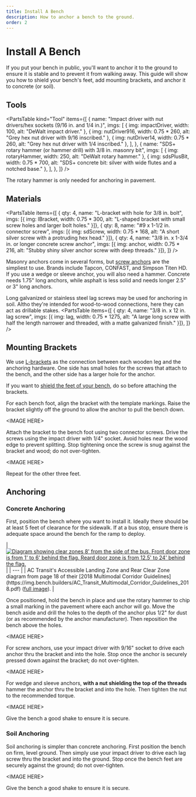 ```yaml
---
title: Install A Bench
description: How to anchor a bench to the ground.
order: 2
---
```



# Install A Bench

If you put your bench in public, you'll want to anchor it to the ground to ensure it is stable and
to prevent it from walking away. This guide will show you how to shield your bench's feet, add
mounting brackets, and anchor it to concrete (or soil).

## Tools

<PartsTable kind="Tool" items={[
    {
      name: "Impact driver with nut drivers/hex sockets (9/16 in. and 1/4 in.)",
      imgs: [
        { img: impactDriver, width: 100, alt: "DeWalt impact driver." },
        { img: nutDriver916, width: 0.75 * 260, alt: "Grey hex nut driver with 9/16 inscribed." },
        { img: nutDriver14, width: 0.75 * 260, alt: "Grey hex nut driver with 1/4 inscribed." },
      ],
    },
    {
      name: "SDS+ rotary hammer (or hammer drill) with 3/8 in. masonry bit",
      imgs: [
        { img: rotaryHammer, width: 250, alt: "DeWalt rotary hammer." },
        { img: sdsPlusBit, width: 0.75 * 700, alt: "SDS+ concrete bit: silver with wide flutes and a notched base." },
      ],
    },
]} />

The rotary hammer is only needed for anchoring in pavement.

## Materials

<PartsTable items={[
    { qty: 4, name: "L-bracket with hole for 3/8 in. bolt", imgs: [{ img: lBracket, width: 0.75 * 300, alt: "L-shaped bracket with small screw holes and larger bolt holes." }]},
    { qty: 8, name: "#9 x 1-1/2 in. connector screw", imgs: [{ img: sdScrew, width: 0.75 * 168, alt: "A short silver screw with a protruding hex head." }]},
    { qty: 4, name: "3/8 in. x 1-3/4 in. or longer concrete screw anchor", imgs: [{ img: anchor, width: 0.75 * 216, alt: "Stubby shiny silver anchor screw with deep threads." }]},
]} />

Masonry anchors come in several forms, but [screw anchors](https://www.amazon.com/dp/B09RCV4L5K/) are the simpliest to use.
Brands include Tapcon, CONFAST, and Simpson Titen HD.
If you use a wedge or sleeve anchor, you will also need a hammer.
Concrete needs 1.75" long anchors, while asphalt is less solid and needs longer 2.5" or 3" long anchors.

Long galvanized or stainless steel lag screws may be used for anchoring in soil.
Altho they're intended for wood-to-wood connections, here they can act as drillable stakes.
<PartsTable items={[
    { qty: 4, name: "3/8 in. x 12 in. lag screw", imgs: [{ img: lag, width: 0.75 * 1275, alt: "A large long screw with half the length narrower and threaded, with a matte galvanized finish." }]},
]} />

## Mounting Brackets

We use [L-brackets](https://www.amazon.com/dp/B0CGXTD78R) as the connection between each wooden leg and the anchoring hardware.
One side has small holes for the screws that attach to the bench, and the other side has a larger hole for the anchor.

If you want to [shield the feet of your bench](./feet), do so before attaching the brackets.

For each bench foot, align the bracket with the template markings.
Raise the bracket slightly off the ground to allow the anchor to pull the bench down.

&lt;IMAGE HERE&gt;

Attach the bracket to the bench foot using two connector screws.
Drive the screws using the impact driver with 1/4" socket.
Avoid holes near the wood edge to prevent splitting.
Stop tightening once the screw is snug against the bracket and wood; do not over-tighten.

&lt;IMAGE HERE&gt;

Repeat for the other three feet.

## Anchoring

### Concrete Anchoring

First, position the bench where you want to install it.
Ideally there should be at least 5 feet of clearance for the sidewalk.
If at a bus stop, ensure there is adequate space around the bench for the ramp to deploy.

<div class="caption full">
| <a href={acTransitDoorZones.src}><Image src={acTransitDoorZones} alt="Diagram showing clear zones 8' from the side of the bus. Front door zone is from 1' to 6' behind the flag. Reard door zone is from 12.5' to 24' behind the flag." width={778} densities={[1, 1.25, 1.5, 2]} class="dark-invert" /></a> |
| --- |
| AC Transit's Accessible Landing Zone and Rear Clear Zone diagram from page 18 of their [2018 Multimodal Corridor Guidelines](https://img.bench.builders/AC_Transit_Multimodal_Corridor_Guidelines_2018.pdf) (<a href={acTransitDoorZones.src}>full image</a>). |
</div>

Once positioned, hold the bench in place and use the rotary hammer to chip a small marking in the pavement where each anchor will go.
Move the bench aside and drill the holes to the depth of the anchor plus 1/2" for dust (or as recommended by the anchor manufacturer).
Then reposition the bench above the holes.

&lt;IMAGE HERE&gt;

For screw anchors, use your impact driver with 9/16" socket to drive each anchor thru the bracket and into the hole.
Stop once the anchor is securely pressed down against the bracket; do not over-tighten.

&lt;IMAGE HERE&gt;

For wedge and sleeve anchors, **with a nut shielding the top of the threads** hammer the anchor thru the bracket and into the hole.
Then tighten the nut to the recommended torque.

&lt;IMAGE HERE&gt;

Give the bench a good shake to ensure it is secure.

### Soil Anchoring

Soil anchoring is simpler than concrete anchoring.
First position the bench on firm, level ground.
Then simply use your impact driver to drive each lag screw thru the bracket and into the ground.
Stop once the bench feet are securely against the ground; do not over-tighten.

&lt;IMAGE HERE&gt;

Give the bench a good shake to ensure it is secure.
